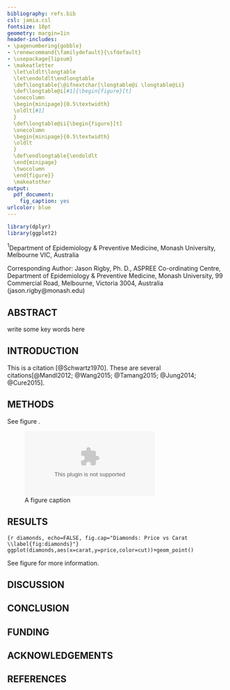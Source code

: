 ```yaml
---
bibliography: refs.bib
csl: jamia.csl
fontsize: 10pt
geometry: margin=1in
header-includes:
- \pagenumbering{gobble}
- \renewcommand{\familydefault}{\sfdefault}
- \usepackage{lipsum}
- \makeatletter
  \let\oldlt\longtable
  \let\endoldlt\endlongtable
  \def\longtable{\@ifnextchar[\longtable@i \longtable@ii}
  \def\longtable@i[#1]{\begin{figure}[t]
  \onecolumn
  \begin{minipage}{0.5\textwidth}
  \oldlt[#1]
  }
  \def\longtable@ii{\begin{figure}[t]
  \onecolumn
  \begin{minipage}{0.5\textwidth}
  \oldlt
  }
  \def\endlongtable{\endoldlt
  \end{minipage}
  \twocolumn
  \end{figure}}
  \makeatother
output:
  pdf_document:
    fig_caption: yes
urlcolor: blue
---
```


```r
library(dplyr)
library(ggplot2)
```

\textbf{\Large{A Paper Written in Markdown}}

\textbf{\Large{Jason Rigby$^1$}}

\begingroup\large
$^1$Department of Epidemiology \& Preventive Medicine, Monash University, Melbourne VIC, Australia

Corresponding Author: Jason Rigby, Ph. D., ASPREE Co-ordinating Centre, Department of Epidemiology \& Preventive Medicine, Monash University, 99 Commercial Road, Melbourne, Victoria 3004, Australia (jason.rigby@monash.edu)
\endgroup

## ABSTRACT

\textbf{Objective:} \lipsum[1]\newline
\textbf{Materials and Methods:} \lipsum[1]\newline
\textbf{Results:} \lipsum[1]\newline
\textbf{Discussion:} \lipsum[1]\newline
\textbf{Conclusions:} \lipsum[1]

\textbf{Key words:} write some key words here

\twocolumn

## INTRODUCTION
This is a citation [@Schwartz1970]. These are several citations[@Mandl2012; @Wang2015; @Tamang2015; @Jung2014; @Cure2015]. \lipsum[2]

## METHODS
\lipsum[1] See figure \ref{fig:important-figure}.

![A figure caption \label{fig:important-figure}](figures/graph.dot)

## RESULTS
\lipsum[2-4]

```{r diamonds, echo=FALSE, fig.cap="Diamonds: Price vs Carat \\label{fig:diamonds}"}
ggplot(diamonds,aes(x=carat,y=price,color=cut))+geom_point()
```

See figure \ref{fig:diamonds} for more information.

## DISCUSSION
\lipsum[3-6]

## CONCLUSION
\lipsum[7]

## FUNDING
\lipsum[8]

## ACKNOWLEDGEMENTS
\lipsum[9]

## REFERENCES
